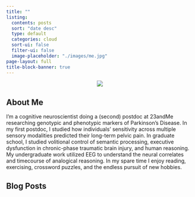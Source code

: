 ```yaml
---
title: ""
listing: 
  contents: posts
  sort: "date desc"
  type: default
  categories: cloud
  sort-ui: false
  filter-ui: false
  image-placeholder: "./images/me.jpg"
page-layout: full
title-block-banner: true
---
```


<!-- profile picture -->
<div style="text-align: center;">
  <img src="images/matt-casual-1080-1080.jpeg" class="prof-pic">
</div>

<!-- about me -->
<h2><i class="fas fa-user-circle" aria-hidden="true"></i> About Me</h2>

I'm a cognitive neuroscientist doing a (second) postdoc at 23andMe researching genotypic and phenotypic markers of Parkinson's Disease. In my first postdoc, I studied how individuals' sensitivity across multiple sensory modalities predicted their long-term pelvic pain. In graduate school, I studied volitional control of semantic processing, executive dysfunction in chronic-phase traumatic brain injury, and human reasoning. My undergraduate work utilized EEG to understand the neural correlates and timecourse of analogical reasoning. In my spare time I enjoy reading, exercising, crossword puzzles, and the endless pursuit of new hobbies.

<!-- about me -->
<h2><i class="far fa-sticky-note" aria-hidden="true"></i> Blog Posts</h2>